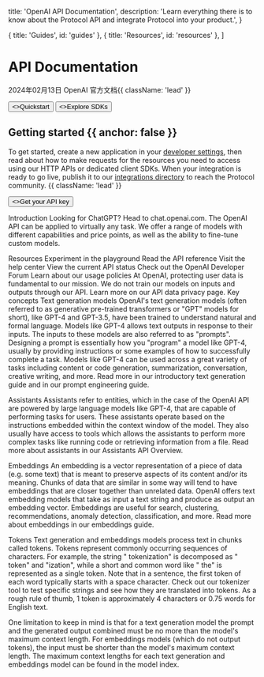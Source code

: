 
  title: 'OpenAI API Documentation',
  description:
    'Learn everything there is to know about the Protocol API and integrate Protocol into your product.',
}

  { title: 'Guides', id: 'guides' },
  { title: 'Resources', id: 'resources' },
]

<HeroPattern />

# API Documentation
2024年02月13日
 OpenAI 官方文档{{ className: 'lead' }}

<div className="not-prose mb-16 mt-6 flex gap-3">
  <Button href="/quickstart" arrow="right">
    <>Quickstart</>
  </Button>
  <Button href="/sdks" variant="outline">
    <>Explore SDKs</>
  </Button>
</div>

## Getting started {{ anchor: false }}

To get started, create a new application in your [developer settings](#), then read about how to make requests for the resources you need to access using our HTTP APIs or dedicated client SDKs. When your integration is ready to go live, publish it to our [integrations directory](#) to reach the Protocol community. {{ className: 'lead' }}

<div className="not-prose">
  <Button href="/sdks" variant="text" arrow="right">
    <>Get your API key</>
  </Button>
</div>


Introduction
Looking for ChatGPT? Head to chat.openai.com.
The OpenAI API can be applied to virtually any task. We offer a range of models with different capabilities and price points, as well as the ability to fine-tune custom models.

Resources
Experiment in the playground
Read the API reference
Visit the help center
View the current API status
Check out the OpenAI Developer Forum
Learn about our usage policies
At OpenAI, protecting user data is fundamental to our mission. We do not train our models on inputs and outputs through our API. Learn more on our API data privacy page.
Key concepts
Text generation models
OpenAI's text generation models (often referred to as generative pre-trained transformers or "GPT" models for short), like GPT-4 and GPT-3.5, have been trained to understand natural and formal language. Models like GPT-4 allows text outputs in response to their inputs. The inputs to these models are also referred to as "prompts". Designing a prompt is essentially how you "program" a model like GPT-4, usually by providing instructions or some examples of how to successfully complete a task. Models like GPT-4 can be used across a great variety of tasks including content or code generation, summarization, conversation, creative writing, and more. Read more in our introductory text generation guide and in our prompt engineering guide.

Assistants
Assistants refer to entities, which in the case of the OpenAI API are powered by large language models like GPT-4, that are capable of performing tasks for users. These assistants operate based on the instructions embedded within the context window of the model. They also usually have access to tools which allows the assistants to perform more complex tasks like running code or retrieving information from a file. Read more about assistants in our Assistants API Overview.

Embeddings
An embedding is a vector representation of a piece of data (e.g. some text) that is meant to preserve aspects of its content and/or its meaning. Chunks of data that are similar in some way will tend to have embeddings that are closer together than unrelated data. OpenAI offers text embedding models that take as input a text string and produce as output an embedding vector. Embeddings are useful for search, clustering, recommendations, anomaly detection, classification, and more. Read more about embeddings in our embeddings guide.

Tokens
Text generation and embeddings models process text in chunks called tokens. Tokens represent commonly occurring sequences of characters. For example, the string " tokenization" is decomposed as " token" and "ization", while a short and common word like " the" is represented as a single token. Note that in a sentence, the first token of each word typically starts with a space character. Check out our tokenizer tool to test specific strings and see how they are translated into tokens. As a rough rule of thumb, 1 token is approximately 4 characters or 0.75 words for English text.

One limitation to keep in mind is that for a text generation model the prompt and the generated output combined must be no more than the model's maximum context length. For embeddings models (which do not output tokens), the input must be shorter than the model's maximum context length. The maximum context lengths for each text generation and embeddings model can be found in the model index.


<Guides />

<Resources />

